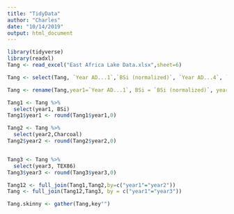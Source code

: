 ---
title: "TidyData"
author: "Charles"
date: "10/14/2019"
output: html_document
---

```{r}
library(tidyverse)
library(readxl)
Tang <- read_excel("East Africa Lake Data.xlsx",sheet=6)

Tang <- select(Tang, `Year AD...1`,`BSi (normalized)`, `Year AD...4`, `Charcoal (normalized)`, `Year`,TEX86)

Tang <- rename(Tang,year1=`Year AD...1`, BSi = `BSi (normalized)`, year2 = `Year AD...4`, Charcoal = `Charcoal (normalized)`, year3 = `Year`)

Tang1 <- Tang %>%
  select(year1, BSi)
Tang1$year1 <- round(Tang1$year1,0)

Tang2 <- Tang %>%
  select(year2,Charcoal)
Tang2$year2 <- round(Tang2$year2,0)


Tang3 <- Tang %>%
  select(year3, TEX86)
Tang3$year3 <- round(Tang3$year3,0)

Tang12 <- full_join(Tang1,Tang2,by=c("year1"="year2"))
Tang <- full_join(Tang12,Tang3, by = c("year1"="year3"))

Tang.skinny <- gather(Tang,key"")
```
